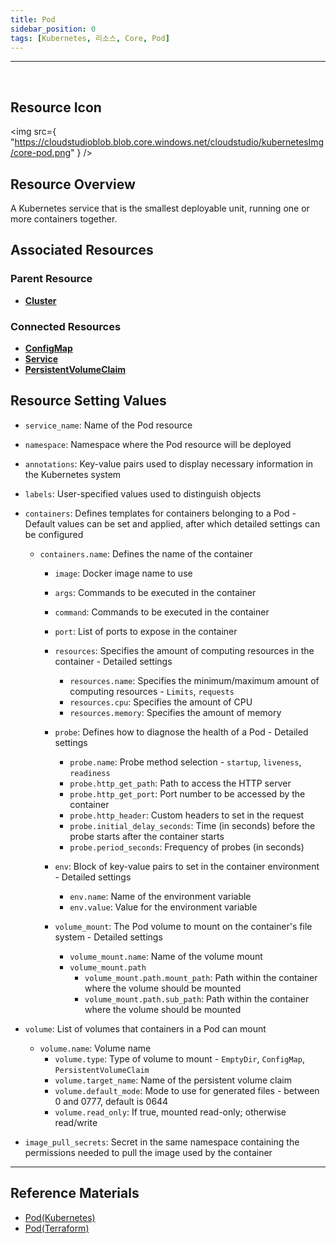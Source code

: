 ```yaml
---
title: Pod
sidebar_position: 0
tags: [Kubernetes, 리소스, Core, Pod]
---
```



<hr />
<br />


## Resource Icon

<img
    src={
        "https://cloudstudioblob.blob.core.windows.net/cloudstudio/kubernetesImg/core-pod.png"
    }
/>

## Resource Overview

A Kubernetes service that is the smallest deployable unit, running one or more containers together.

## Associated Resources

### Parent Resource

-   [**Cluster**](https://docs.cstudio.app/en/docs/resource/kubernetes/Base/Cluster)


### Connected Resources

-   [**ConfigMap**](https://docs.cstudio.app/en/docs/resource/kubernetes/Core/ConfigMap)
-   [**Service**](https://docs.cstudio.app/en/docs/resource/kubernetes/Core/Service)
-   [**PersistentVolumeClaim**](https://docs.cstudio.app/en/docs/resource/kubernetes/Core/PersistentVolumeClaim)



## Resource Setting Values

-   `service_name`: Name of the Pod resource
-   `namespace`: Namespace where the Pod resource will be deployed
-   `annotations`: Key-value pairs used to display necessary information in the Kubernetes system
-   `labels`: User-specified values used to distinguish objects
-   `containers`: Defines templates for containers belonging to a Pod - Default values can be set and applied, after which detailed settings can be configured
    -   `containers.name`: Defines the name of the container
        -   `image`: Docker image name to use
        -   `args`: Commands to be executed in the container
        -   `command`: Commands to be executed in the container
        -   `port`: List of ports to expose in the container

        -   `resources`: Specifies the amount of computing resources in the container - Detailed settings
            -   `resources.name`: Specifies the minimum/maximum amount of computing resources - `Limits`, `requests`
            -   `resources.cpu`: Specifies the amount of CPU
            -   `resources.memory`: Specifies the amount of memory

        -   `probe`: Defines how to diagnose the health of a Pod - Detailed settings
            -   `probe.name`: Probe method selection - `startup`, `liveness`, `readiness`
            -   `probe.http_get_path`: Path to access the HTTP server
            -   `probe.http_get_port`: Port number to be accessed by the container
            -   `probe.http_header`: Custom headers to set in the request
            -   `probe.initial_delay_seconds`: Time (in seconds) before the probe starts after the container starts
            -   `probe.period_seconds`: Frequency of probes (in seconds)

        -   `env`: Block of key-value pairs to set in the container environment - Detailed settings
            -   `env.name`: Name of the environment variable
            -   `env.value`: Value for the environment variable

        -   `volume_mount`: The Pod volume to mount on the container's file system - Detailed settings
            -   `volume_mount.name`: Name of the volume mount
            -   `volume_mount.path` 
                -   `volume_mount.path.mount_path`: Path within the container where the volume should be mounted
                -   `volume_mount.path.sub_path`: Path within the container where the volume should be mounted
            
-   `volume`: List of volumes that containers in a Pod can mount
    -   `volume.name`: Volume name
        -   `volume.type`: Type of volume to mount - `EmptyDir`, `ConfigMap`, `PersistentVolumeClaim`
        -   `volume.target_name`: Name of the persistent volume claim
        -   `volume.default_mode`: Mode to use for generated files - between 0 and 0777, default is 0644
        -   `volume.read_only`: If true, mounted read-only; otherwise read/write

-   `image_pull_secrets`: Secret in the same namespace containing the permissions needed to pull the image used by the container

---

## Reference Materials

-   [Pod(Kubernetes)](https://kubernetes.io/en/docs/concepts/workloads/pods/)
-   [Pod(Terraform)](https://registry.terraform.io/providers/hashicorp/kubernetes/latest/en/docs/resources/pod)
